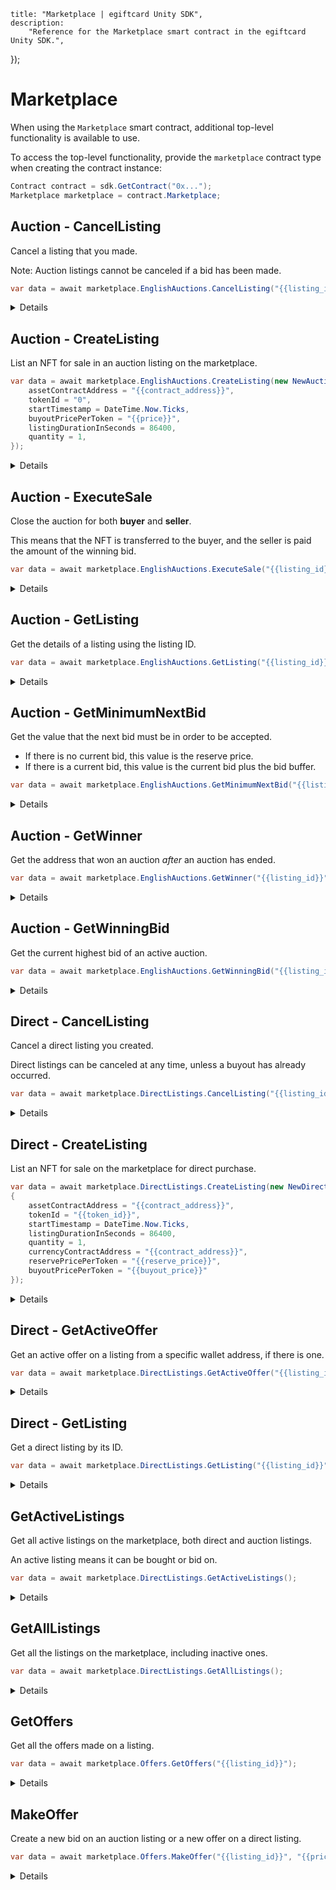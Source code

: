 
	title: "Marketplace | egiftcard Unity SDK",
	description:
		"Reference for the Marketplace smart contract in the egiftcard Unity SDK.",
});

# Marketplace

When using the `Marketplace` smart contract, additional top-level functionality is available to use.

To access the top-level functionality, provide the `marketplace` contract type when creating the contract instance:

```csharp
Contract contract = sdk.GetContract("0x...");
Marketplace marketplace = contract.Marketplace;
```

## Auction - CancelListing

Cancel a listing that you made.

Note: Auction listings cannot be canceled if a bid has been made.

```csharp
var data = await marketplace.EnglishAuctions.CancelListing("{{listing_id}}");
```

<Details summary="Configuration">

#### listingId

The ID of the listing to cancel.

Must be a `string`.

</Details>

## Auction - CreateListing

List an NFT for sale in an auction listing on the marketplace.

```csharp
var data = await marketplace.EnglishAuctions.CreateListing(new NewAuctionListing() {
    assetContractAddress = "{{contract_address}}",
    tokenId = "0",
    startTimestamp = DateTime.Now.Ticks,
    buyoutPricePerToken = "{{price}}",
    listingDurationInSeconds = 86400,
    quantity = 1,
});
```

<Details summary="Configuration">

#### assetContractAddress

The address of the NFT smart contract that you are listing.

Must be a `string`.

#### tokenId

The token ID of the NFT to list for sale.

Must be a `string`.

#### startTimestamp

The date and time that the listing should start.

Must be a `long`.

#### listingDurationInSeconds

How long the auction is open for, in seconds.

Must be an `int`.

#### quantity

The quantity of the NFT to list for sale.

Only relevant for ERC1155 NFTs. For ERC721 NFTs, this value should be `1`.

Must be an `int`.

#### currencyContractAddress

The address of the currency contract that will be used to pay for the listing.

Must be a `string`.

#### buyoutPricePerToken

The price that users must pay to **purchase** the NFT from the auction, immediately closing the auction and executing a sale event for both buyer and seller.

Must be a `string`.

#### reservePricePerToken

The minimum bid that will be accepted for the NFT.

Bids below this amount cannot be placed on the auction.

Must be a `string`.

</Details>

## Auction - ExecuteSale

Close the auction for both **buyer** and **seller**.

This means that the NFT is transferred to the buyer, and the seller is paid the amount of the winning bid.

```csharp
var data = await marketplace.EnglishAuctions.ExecuteSale("{{listing_id}}");
```

<Details summary="Configuration">

#### listingId

The ID of the listing to execute the sale for.

Must be a `string`.

</Details>

## Auction - GetListing

Get the details of a listing using the listing ID.

```csharp
var data = await marketplace.EnglishAuctions.GetListing("{{listing_id}}");
```

<Details summary="Configuration">

#### listingId

The ID of the listing to get the details for.

Must be a `string`.

### Return Value

Returns an `AuctionListing` struct, containing the following properties:

```csharp
{
    string startTimeInEpochSeconds;
    string endTimeInEpochSeconds;
    string reservePrice;
    CurrencyValue reservePriceCurrencyValuePerToken;
    string id;
    string sellerAddress;
    string assetContractAddress;
    string tokenId;
    NFTMetadata asset;
    int quantity;
    string currencyContractAddress;
    string buyoutPrice;
    CurrencyValue buyoutCurrencyValuePerToken;
    int type;
}
```

</Details>

## Auction - GetMinimumNextBid

Get the value that the next bid must be in order to be accepted.

- If there is no current bid, this value is the reserve price.
- If there is a current bid, this value is the current bid plus the bid buffer.

```csharp
var data = await marketplace.EnglishAuctions.GetMinimumNextBid("{{listing_id}}");
```

<Details summary="Configuration">

#### listingId

The ID of the listing to get the minimum next bid for.

Must be a `string`.

### Return Value

The minimum next bid for the listing.

```csharp
{
    string name;
    string symbol;
    string decimals;
    string value;
    string displayValue;
}
```

</Details>

## Auction - GetWinner

Get the address that won an auction _after_ an auction has ended.

```csharp
var data = await marketplace.EnglishAuctions.GetWinner("{{listing_id}}");
```

<Details summary="Configuration">

#### listingId

The ID of the listing to get the winner for.

Must be a `string`.

### Return Value

The wallet address of the winner.

```csharp
string
```

</Details>

## Auction - GetWinningBid

Get the current highest bid of an active auction.

```csharp
var data = await marketplace.EnglishAuctions.GetWinningBid("{{listing_id}}");
```

<Details summary="Configuration">

#### listingId

The ID of the listing to get the winning bid for.

Must be a `string`.

### Return Value

The current highest bid of the auction.

```typescript
{
    string listingId;
    string buyerAddress;
    int quantityDesired;
    string pricePerToken;
    CurrencyValue currencyValue;
    string currencyContractAddress;
}
```

</Details>

## Direct - CancelListing

Cancel a direct listing you created.

Direct listings can be canceled at any time, unless a buyout has already occurred.

```csharp
var data = await marketplace.DirectListings.CancelListing("{{listing_id}}");
```

<Details summary="Configuration">

#### listingId

The ID of the listing to cancel.

Must be a `string`.

</Details>

## Direct - CreateListing

List an NFT for sale on the marketplace for direct purchase.

```csharp
var data = await marketplace.DirectListings.CreateListing(new NewDirectListing()
{
    assetContractAddress = "{{contract_address}}",
    tokenId = "{{token_id}}",
    startTimestamp = DateTime.Now.Ticks,
    listingDurationInSeconds = 86400,
    quantity = 1,
    currencyContractAddress = "{{contract_address}}",
    reservePricePerToken = "{{reserve_price}}",
    buyoutPricePerToken = "{{buyout_price}}"
});
```

<Details summary="Configuration">

#### assetContractAddress

The address of the NFT smart contract the asset you want to list is on.

Must be a `string`.

#### tokenId

The token ID of the NFT you want to list.

Must be an `int`.

#### startTimestamp

The date and time when the listing should open up for offers.

Must be a `long`.

#### listingDurationInSeconds

How long the listing is open for, in seconds.

Must be an `int`.

#### quantity

The quantity of NFTs to list.

Only applicable for ERC1155 NFTs. For ERC721 NFTs, this should be `1`.

Must be an `int`.

#### currencyContractAddress

The address of the currency contract that will be used to pay for the listing.

Defaults to the native currency of the network, i.e. Ether for Ethereum.

Must be a `string`.

#### buyoutPricePerToken

The price that users can buy the NFT for.

Must be a `string`.

#### reservePricePerToken

The minimum price that users can bid for the NFT.

Must be a `string`.

</Details>

## Direct - GetActiveOffer

Get an active offer on a listing from a specific wallet address, if there is one.

```csharp
var data = await marketplace.DirectListings.GetActiveOffer("{{listing_id}}", "{{wallet_address}}");
```

<Details summary="Configuration">

#### listingId

The ID of the listing to get the active offer for.

Must be a `string`.

#### offerorAddress

The wallet address of the offeror.

Must be a `string`.

### Return Value

Returns an `Offer` struct with the following properties:

```csharp
{
    string listingId;
    string buyerAddress;
    int quantityDesired;
    string pricePerToken;
    CurrencyValue currencyValue;
    string currencyContractAddress;
}
```

</Details>

## Direct - GetListing

Get a direct listing by its ID.

```csharp
var data = await marketplace.DirectListings.GetListing("{{listing_id}}");
```

<Details summary="Configuration">

#### listingId

The ID of the listing to get.

Must be a `string`.

### Return Value

Returns a `DirectListing` object containing the following properties:

```csharp
{
    string id;
    string sellerAddress;
    string assetContractAddress;
    string tokenId;
    NFTMetadata asset;
    int quantity;
    string currencyContractAddress;
    string buyoutPrice;
    CurrencyValue buyoutCurrencyValuePerToken;
    int type;
    string startTimeInSeconds;
    string secondsUntilEnd;
}
```

</Details>

## GetActiveListings

Get all active listings on the marketplace, both direct and auction listings.

An active listing means it can be bought or bid on.

```csharp
var data = await marketplace.DirectListings.GetActiveListings();
```

<Details summary="Configuration">

#### filter (optional)

A filter to apply to the listings returned.

```csharp
var data = await marketplace.DirectListings.GetActiveListings(new MarketplaceFilter()
{
    seller = "{{wallet_address}}", // Only show results from this seller
    tokenContract = "{{contract_address}}", // Only show results from this contract address
    tokenId = "{{token_id}}", // Only show results with this token ID
    start = 0, // Pagination: start index
    count = 100 // Pagination: number of results to return
});
```

### Return Value

Returns a list of `Listing` structs, each containing the following properties:

```csharp
{
    string id;
    string sellerAddress;
    string assetContractAddress;
    string tokenId;
    NFTMetadata asset;
    int quantity;
    string currencyContractAddress;
    string buyoutPrice;
    CurrencyValue buyoutCurrencyValuePerToken;
    int type;
}
```

</Details>

## GetAllListings

Get all the listings on the marketplace, including inactive ones.

```csharp
var data = await marketplace.DirectListings.GetAllListings();
```

<Details summary="Configuration">

#### filter (optional)

A filter to apply to the listings returned.

```csharp
var data = await marketplace.DirectListings.GetAllListings(new MarketplaceFilter()
{
    seller = "{{wallet_address}}", // Only show results from this seller
    tokenContract = "{{contract_address}}", // Only show results from this contract address
    tokenId = "{{token_id}}", // Only show results with this token ID
    start = 0, // Pagination: start index
    count = 100 // Pagination: number of results to return
});
```

### Return Value

Returns a list of `Listing` structs, each containing the following properties:

```csharp
{
    string id;
    string sellerAddress;
    string assetContractAddress;
    string tokenId;
    NFTMetadata asset;
    int quantity;
    string currencyContractAddress;
    string buyoutPrice;
    CurrencyValue buyoutCurrencyValuePerToken;
    int type;
}
```

</Details>

## GetOffers

Get all the offers made on a listing.

```csharp
var data = await marketplace.Offers.GetOffers("{{listing_id}}");
```

<Details summary="Configuration">

#### listingId

The ID of the listing to get offers for.

Must be a `string`.

### Return Value

Returns a list of `Offer` structs, each containing the following properties:

```typescript
{
    public string listingId;
    public string buyerAddress;
    public int quantityDesired;
    public string pricePerToken;
    public CurrencyValue currencyValue;
    public string currencyContractAddress;
}
```

</Details>

## MakeOffer

Create a new bid on an auction listing or a new offer on a direct listing.

```csharp
var data = await marketplace.Offers.MakeOffer("{{listing_id}}", "{{price}}", 1);
```

<Details summary="Configuration">

#### listingId

The ID of the listing to make an offer/bid on.

Must be a `string`.

#### pricePerToken

The price per token to offer/bid.

Must be a `string`.

#### quantity

The quantity of tokens to offer/bid on.

Optional, defaults to `1`. Must be an int.

</Details>
